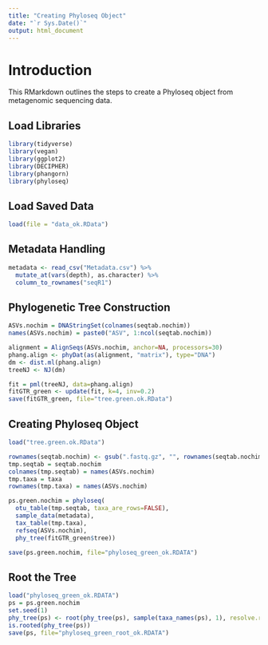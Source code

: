 ```yaml
---
title: "Creating Phyloseq Object"
date: "`r Sys.Date()`"
output: html_document
---
```


# Introduction

This RMarkdown outlines the steps to create a Phyloseq object from metagenomic sequencing data.

## Load Libraries

```r
library(tidyverse)
library(vegan)
library(ggplot2)
library(DECIPHER)
library(phangorn)
library(phyloseq)
```

## Load Saved Data

```r
load(file = "data_ok.RData")
```

## Metadata Handling

```r
metadata <- read_csv("Metadata.csv") %>%
  mutate_at(vars(depth), as.character) %>%
  column_to_rownames("seqR1")
```

## Phylogenetic Tree Construction

```r
ASVs.nochim = DNAStringSet(colnames(seqtab.nochim))
names(ASVs.nochim) = paste0("ASV", 1:ncol(seqtab.nochim))

alignment = AlignSeqs(ASVs.nochim, anchor=NA, processors=30)
phang.align <- phyDat(as(alignment, "matrix"), type="DNA")
dm <- dist.ml(phang.align)
treeNJ <- NJ(dm)

fit = pml(treeNJ, data=phang.align)
fitGTR_green <- update(fit, k=4, inv=0.2)
save(fitGTR_green, file="tree.green.ok.RData")
```

## Creating Phyloseq Object

```r
load("tree.green.ok.RData")

rownames(seqtab.nochim) <- gsub(".fastq.gz", "", rownames(seqtab.nochim))
tmp.seqtab = seqtab.nochim
colnames(tmp.seqtab) = names(ASVs.nochim)
tmp.taxa = taxa
rownames(tmp.taxa) = names(ASVs.nochim)

ps.green.nochim = phyloseq(
  otu_table(tmp.seqtab, taxa_are_rows=FALSE),
  sample_data(metadata),
  tax_table(tmp.taxa),
  refseq(ASVs.nochim),
  phy_tree(fitGTR_green$tree))

save(ps.green.nochim, file="phyloseq_green_ok.RDATA")
```

## Root the Tree

```r
load("phyloseq_green_ok.RDATA")
ps = ps.green.nochim
set.seed(1)
phy_tree(ps) <- root(phy_tree(ps), sample(taxa_names(ps), 1), resolve.root = TRUE)
is.rooted(phy_tree(ps))
save(ps, file="phyloseq_green_root_ok.RDATA")
```